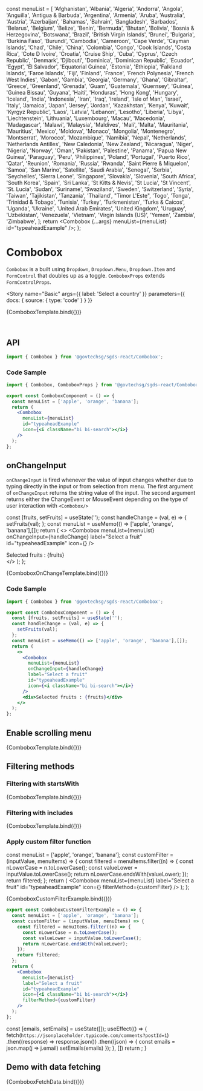 
<Meta title="Components/Combobox" component={Combobox} />

  const menuList = [
    'Afghanistan',
    'Albania',
    'Algeria',
    'Andorra',
    'Angola',
    'Anguilla',
    'Antigua &amp; Barbuda',
    'Argentina',
    'Armenia',
    'Aruba',
    'Australia',
    'Austria',
    'Azerbaijan',
    'Bahamas',
    'Bahrain',
    'Bangladesh',
    'Barbados',
    'Belarus',
    'Belgium',
    'Belize',
    'Benin',
    'Bermuda',
    'Bhutan',
    'Bolivia',
    'Bosnia &amp; Herzegovina',
    'Botswana',
    'Brazil',
    'British Virgin Islands',
    'Brunei',
    'Bulgaria',
    'Burkina Faso',
    'Burundi',
    'Cambodia',
    'Cameroon',
    'Cape Verde',
    'Cayman Islands',
    'Chad',
    'Chile',
    'China',
    'Colombia',
    'Congo',
    'Cook Islands',
    'Costa Rica',
    'Cote D Ivoire',
    'Croatia',
    'Cruise Ship',
    'Cuba',
    'Cyprus',
    'Czech Republic',
    'Denmark',
    'Djibouti',
    'Dominica',
    'Dominican Republic',
    'Ecuador',
    'Egypt',
    'El Salvador',
    'Equatorial Guinea',
    'Estonia',
    'Ethiopia',
    'Falkland Islands',
    'Faroe Islands',
    'Fiji',
    'Finland',
    'France',
    'French Polynesia',
    'French West Indies',
    'Gabon',
    'Gambia',
    'Georgia',
    'Germany',
    'Ghana',
    'Gibraltar',
    'Greece',
    'Greenland',
    'Grenada',
    'Guam',
    'Guatemala',
    'Guernsey',
    'Guinea',
    'Guinea Bissau',
    'Guyana',
    'Haiti',
    'Honduras',
    'Hong Kong',
    'Hungary',
    'Iceland',
    'India',
    'Indonesia',
    'Iran',
    'Iraq',
    'Ireland',
    'Isle of Man',
    'Israel',
    'Italy',
    'Jamaica',
    'Japan',
    'Jersey',
    'Jordan',
    'Kazakhstan',
    'Kenya',
    'Kuwait',
    'Kyrgyz Republic',
    'Laos',
    'Latvia',
    'Lebanon',
    'Lesotho',
    'Liberia',
    'Libya',
    'Liechtenstein',
    'Lithuania',
    'Luxembourg',
    'Macau',
    'Macedonia',
    'Madagascar',
    'Malawi',
    'Malaysia',
    'Maldives',
    'Mali',
    'Malta',
    'Mauritania',
    'Mauritius',
    'Mexico',
    'Moldova',
    'Monaco',
    'Mongolia',
    'Montenegro',
    'Montserrat',
    'Morocco',
    'Mozambique',
    'Namibia',
    'Nepal',
    'Netherlands',
    'Netherlands Antilles',
    'New Caledonia',
    'New Zealand',
    'Nicaragua',
    'Niger',
    'Nigeria',
    'Norway',
    'Oman',
    'Pakistan',
    'Palestine',
    'Panama',
    'Papua New Guinea',
    'Paraguay',
    'Peru',
    'Philippines',
    'Poland',
    'Portugal',
    'Puerto Rico',
    'Qatar',
    'Reunion',
    'Romania',
    'Russia',
    'Rwanda',
    'Saint Pierre &amp; Miquelon',
    'Samoa',
    'San Marino',
    'Satellite',
    'Saudi Arabia',
    'Senegal',
    'Serbia',
    'Seychelles',
    'Sierra Leone',
    'Singapore',
    'Slovakia',
    'Slovenia',
    'South Africa',
    'South Korea',
    'Spain',
    'Sri Lanka',
    'St Kitts &amp; Nevis',
    'St Lucia',
    'St Vincent',
    'St. Lucia',
    'Sudan',
    'Suriname',
    'Swaziland',
    'Sweden',
    'Switzerland',
    'Syria',
    'Taiwan',
    'Tajikistan',
    'Tanzania',
    'Thailand',
    "Timor L'Este",
    'Togo',
    'Tonga',
    'Trinidad &amp; Tobago',
    'Tunisia',
    'Turkey',
    'Turkmenistan',
    'Turks &amp; Caicos',
    'Uganda',
    'Ukraine',
    'United Arab Emirates',
    'United Kingdom',
    'Uruguay',
    'Uzbekistan',
    'Venezuela',
    'Vietnam',
    'Virgin Islands (US)',
    'Yemen',
    'Zambia',
    'Zimbabwe',
  ];
  return <Combobox {...args} menuList={menuList} id="typeaheadExample" />;
};

# Combobox

`Combobox` is a built using `Dropdown`, `Dropdown.Menu`, `Dropdown.Item` and `FormControl` that doubles up as a toggle.
`ComboboxProps` extends `FormControlProps`.

<Story
  name="Basic"
  args={{ label: 'Select a country' }}
  parameters={{ docs: { source: { type: 'code' } } }}
>
  {ComboboxTemplate.bind({})}
</Story>

<br />

## API

```jsx
import { Combobox } from '@govtechsg/sgds-react/Combobox';
```

<ArgsTable story="Basic" />

### Code Sample

```jsx
import { Combobox, ComboboxProps } from '@govtechsg/sgds-react/Combobox';

export const ComboboxComponent = () => {
  const menuList = ['apple', 'orange', 'banana'];
  return (
    <Combobox
      menuList={menuList}
      id="typeaheadExample"
      icon={<i className="bi bi-search"></i>}
    />
  );
};
```


## onChangeInput

`onChangeInput` is fired whenever the value of input changes whether due to typing directly in the input or from selection from menu.
The first argument of `onChangeInput` returns the string value of the input.
The second argument returns either the ChangeEvent or MouseEvent depending on the type of user interaction with `<Combobox/>`

  const [fruits, setFruits] = useState('');
  const handleChange = (val, e) => {
    setFruits(val);
  };
  const menuList = useMemo(() => ['apple', 'orange', 'banana'],[]);
  return (
    <>
      <Combobox
        menuList={menuList}
        onChangeInput={handleChange}
        label="Select a fruit"
        id="typeaheadExample"
        icon={<i className="bi bi-search"></i>}
      />
      <div>Selected fruits : {fruits}</div>
    </>
  );
};

<Story name="onChangeInput">{ComboboxOnChangeTemplate.bind({})}</Story>

### Code Sample

```jsx
import { Combobox } from '@govtechsg/sgds-react/Combobox';

export const ComboboxComponent = () => {
  const [fruits, setFruits] = useState('');
  const handleChange = (val, e) => {
    setFruits(val);
  };
  const menuList = useMemo(() => ['apple', 'orange', 'banana'],[]);
  return (
    <>
      <Combobox
        menuList={menuList}
        onChangeInput={handleChange}
        label="Select a fruit"
        id="typeaheadExample"
        icon={<i className="bi bi-search"></i>}
      />
      <div>Selected fruits : {fruits}</div>
    </>
  );
};
```

## Enable scrolling menu

<Canvas>
  <Story name="Scrollable menu" args={{ scrollable: true }} height="600px">
    {ComboboxTemplate.bind({})}
  </Story>
</Canvas>

## Filtering methods

### Filtering with startsWith

<Canvas>
  <Story
    name="startsWith Filter"
    args={{ filterMethod: 'startsWith' }}
    height="500px"
  >
    {ComboboxTemplate.bind({})}
  </Story>
</Canvas>

### Filtering with includes

<Canvas>
  <Story
    name="includes Filter"
    args={{ filterMethod: 'includes' }}
    height="500px"
  >
    {ComboboxTemplate.bind({})}
  </Story>
</Canvas>

### Apply custom filter function

  const menuList = ['apple', 'orange', 'banana'];
  const customFilter = (inputValue, menuItems) => {
    const filtered = menuItems.filter((n) => {
      const nLowerCase = n.toLowerCase();
      const valueLower = inputValue.toLowerCase();
      return nLowerCase.endsWith(valueLower);
    });
    return filtered;
  };
  return (
    <Combobox
      menuList={menuList}
      label="Select a fruit"
      id="typeaheadExample"
      icon={<i className="bi bi-search"></i>}
      filterMethod={customFilter}
    />
  );
};

<Story name="Custom Filter">{ComboboxCustomFilterExample.bind({})}</Story>

```jsx
export const ComboboxCustomFilterExample = () => {
  const menuList = ['apple', 'orange', 'banana'];
  const customFilter = (inputValue, menuItems) => {
    const filtered = menuItems.filter((n) => {
      const nLowerCase = n.toLowerCase();
      const valueLower = inputValue.toLowerCase();
      return nLowerCase.endsWith(valueLower);
    });
    return filtered;
  };
  return (
    <Combobox
      menuList={menuList}
      label="Select a fruit"
      id="typeaheadExample"
      icon={<i className="bi bi-search"></i>}
      filterMethod={customFilter}
    />
  );
};
```

  const [emails, setEmails] = useState([]);
  useEffect(() => {
          fetch(`https://jsonplaceholder.typicode.com/comments?postId=1`)
        .then((response) => response.json())
        .then((json) => {
          const emails = json.map(j => j.email) 
          setEmails(emails)
        });
  }, [])
  return <Combobox menuList={emails} filterMethod="includes" initialValue="Eliseo@gardner.biz"/>;
}

## Demo with data fetching

<Canvas>
<Story name="Demo with data fetching" height='500px'>{ComboboxFetchData.bind({})}</Story>
</Canvas>